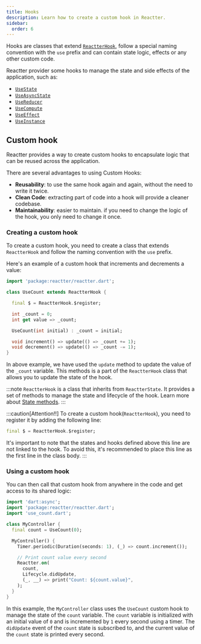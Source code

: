 ```yaml
---
title: Hooks
description: Learn how to create a custom hook in Reactter.
sidebar:
  order: 6
---
```



Hooks are classes that extend [`ReactterHook`](https://pub.dev/documentation/reactter/latest/reactter/ReactterHook-class.html), follow a special naming convention with the `use` prefix and can contain state logic, effects or any other custom code.

Reactter provider some hooks to manage the state and side effects of the application, such as:

- [`UseState`](/reactter/hooks/use_state)
- [`UseAsyncState`](/reactter/hooks/use_async_state)
- [`UseReducer`](/reactter/hooks/use_reducer)
- [`UseCompute`](/reactter/hooks/use_compute)
- [`UseEffect`](/reactter/hooks/use_effect)
- [`UseInstance`](/reactter/hooks/use_instance)

## Custom hook

Reactter provides a way to create custom hooks to encapsulate logic that can be reused across the application.

There are several advantages to using Custom Hooks:

- **Reusability**: to use the same hook again and again, without the need to write it twice.
- **Clean Code**: extracting part of code into a hook will provide a cleaner codebase.
- **Maintainability**: easier to maintain. if you need to change the logic of the hook, you only need to change it once.


### Creating a custom hook

To create a custom hook, you need to create a class that extends `ReactterHook` and follow the naming convention with the `use` prefix.

Here's an example of a custom hook that increments and decrements a value:

```dart title="use_count.dart" "ReactterHook" "ReactterHook.$register" {"* This line is REQUIRED!!":4-5} "update" "_count"
import 'package:reactter/reactter.dart';

class UseCount extends ReactterHook {

  final $ = ReactterHook.$register;

  int _count = 0;
  int get value => _count;

  UseCount(int initial) : _count = initial;

  void increment() => update(() => _count += 1);
  void decrement() => update(() => _count -= 1);
}
```

In above example, we have used the `update` method to update the value of the `_count` variable.
This methods is a part of the `ReactterHook` class that allows you to update the state of the hook.

:::note
`ReactterHook` is a class that inherits from `ReactterState`.
It provides a set of methods to manage the state and lifecycle of the hook.
Learn more about [State methods](/reactter/core_concepts/state_management/#state-methods).
:::

:::caution[Attention!!]
To create a custom hook(`ReactterHook`), you need to register it by adding the following line:

```dart showLineNumbers=false
final $ = ReactterHook.$register;
```

It's important to note that the states and hooks defined above this line are not linked to the hook.
To avoid this, it's recommended to place this line as the first line in the class body.
:::

### Using a custom hook

You can then call that custom hook from anywhere in the code and get access to its shared logic:

```dart title="my_controller.dart" "Reactter.on" "Lifecycle.didUpdate" "UseCount" /count(?! )(?!.dart)/ "count.value" "count.increment"
import 'dart:async';
import 'package:reactter/reactter.dart';
import 'use_count.dart';

class MyController {
  final count = UseCount(0);

  MyController() {
    Timer.periodic(Duration(seconds: 1), (_) => count.increment());

    // Print count value every second
    Reactter.on(
      count,
      Lifecycle.didUpdate,
      (_, __) => print("Count: ${count.value}",
    );
  }
}
```

In this example, the `MyController` class uses the `UseCount` custom hook to manage the state of the `count` variable.
The `count` variable is initialized with an initial value of `0` and is incremented by `1` every second using a timer.
The `didUpdate` event of the `count` state is subscribed to, and the current value of the `count` state is printed every second.
